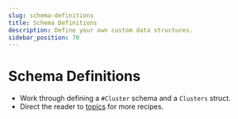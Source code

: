 ```yaml
---
slug: schema-definitions
title: Schema Definitions
description: Define your own custom data structures.
sidebar_position: 70
---
```


# Schema Definitions

- Work through defining a `#Cluster` schema and a `Clusters` struct.
- Direct the reader to [topics] for more recipes.

[topics]: ../topics.mdx
